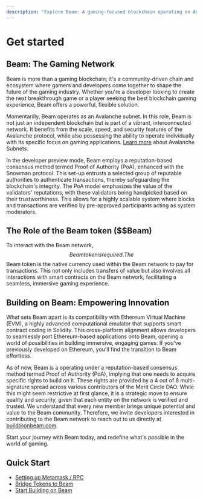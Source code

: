 ```yaml
---
description: "Explore Beam: A gaming-focused blockchain operating on Avalanche, using a unique Proof of Authority system. Dive in to redefine gaming."
---
```


# Get started

## Beam: The Gaming Network

Beam is more than a gaming blockchain; it's a community-driven chain and ecosystem where gamers and developers come together to shape the future of the gaming industry. Whether you're a developer looking to create the next breakthrough game or a player seeking the best blockchain gaming experience, Beam offers a powerful, flexible solution.

Momentarilly, Beam operates as an Avalanche subnet. In this role, Beam is not just an independent blockchain but is part of a vibrant, interconnected network. It benefits from the scale, speed, and security features of the Avalanche protocol, while also possessing the ability to operate individually with its specific focus on gaming applications. [Learn more](https://docs.avax.network/learn/avalanche/subnets-overview) about Avalanche Subnets.

In the developer preview mode, Beam employs a reputation-based consensus method termed Proof of Authority (PoA), enhanced with the Snowman protocol. This set-up entrusts a selected group of reputable authorities to authenticate transactions, thereby safeguarding the blockchain's integrity. The PoA model emphasizes the value of the validators' reputations, with these validators being handpicked based on their trustworthiness. This allows for a highly scalable system where blocks and transactions are verified by pre-approved participants acting as system moderators.

## The Role of the Beam token ($$Beam)

To interact with the Beam network, $$Beam token is required. The $$Beam token is the native currency used within the Beam network to pay for transactions. This not only includes transfers of value but also involves all interactions with smart contracts on the Beam network, facilitating a seamless, immersive gaming experience.

## Building on Beam: Empowering Innovation

What sets Beam apart is its compatibility with Ethereum Virtual Machine (EVM), a highly advanced computational emulator that supports smart contract coding in Solidity. This cross-platform alignment allows developers to seamlessly port Ethereum-based applications onto Beam, opening a world of possibilities in building immersive, engaging games. If you've previously developed on Ethereum, you'll find the transition to Beam effortless.

As of now, Beam is a operating under a reputation-based consensus method termed Proof of Authority (PoA), implying that one needs to acquire specific rights to build on it. These rights are provided by a 4 out of 8 multi-signature spread across various contributors of the Merit Circle DAO. While this might seem restrictive at first glance, it is a strategic move to ensure quality and security, given that each entity on the network is verified and trusted. We understand that every new member brings unique potential and value to the Beam community. Therefore, we invite developers interested in contributing to the Beam network to reach out to us directly at build@onbeam.com.

Start your journey with Beam today, and redefine what's possible in the world of gaming.

## Quick Start

- [Setting up Metamask / RPC](/chain/get-started/rpc)
- [Bridge Tokens to Beam](/chain/beam-ecosystem/bridge)
- [Start Building on Beam](/chain/builder/starter-guide)

